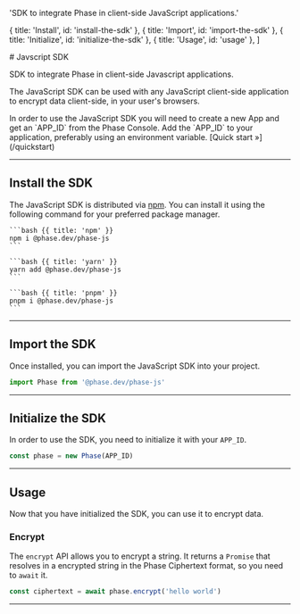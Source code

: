 
  'SDK to integrate Phase in client-side JavaScript applications.'

  { title: 'Install', id: 'install-the-sdk' },
  { title: 'Import', id: 'import-the-sdk' },
  { title: 'Initialize', id: 'initialize-the-sdk' },
  { title: 'Usage', id: 'usage' },
]

<div className="flex items-center w-full justify-between">
# Javscript SDK

<Image src={logoJavaScript} alt="" className="h-12 w-12" unoptimized />
</div>

SDK to integrate Phase in client-side Javascript applications.

The JavaScript SDK can be used with any JavaScript client-side application to encrypt data client-side, in your user's browsers.

<Note>
  In order to use the JavaScript SDK you will need to create a new App and get
  an `APP_ID` from the Phase Console. Add the `APP_ID` to your application,
  preferably using an environment variable. [Quick start &raquo;](/quickstart)
</Note>

---

## Install the SDK

The JavaScript SDK is distributed via [npm](https://www.npmjs.com/package/@phase.dev/phase-js). You can install it using the following command for your preferred package manager.

<CodeGroup title="Install">

    ```bash {{ title: 'npm' }}
    npm i @phase.dev/phase-js
    ```

    ```bash {{ title: 'yarn' }}
    yarn add @phase.dev/phase-js
    ```

    ```bash {{ title: 'pnpm' }}
    pnpm i @phase.dev/phase-js
    ```

</CodeGroup>

---

## Import the SDK

Once installed, you can import the JavaScript SDK into your project.

```js
import Phase from '@phase.dev/phase-js'
```

---

## Initialize the SDK

In order to use the SDK, you need to initialize it with your `APP_ID`.

```js
const phase = new Phase(APP_ID)
```

---

## Usage

Now that you have initialized the SDK, you can use it to encrypt data.

### Encrypt

The `encrypt` API allows you to encrypt a string. It returns a `Promise` that resolves in a encrypted string in the Phase Ciphertext format, so you need to `await` it.

```js
const ciphertext = await phase.encrypt('hello world')
```

---
